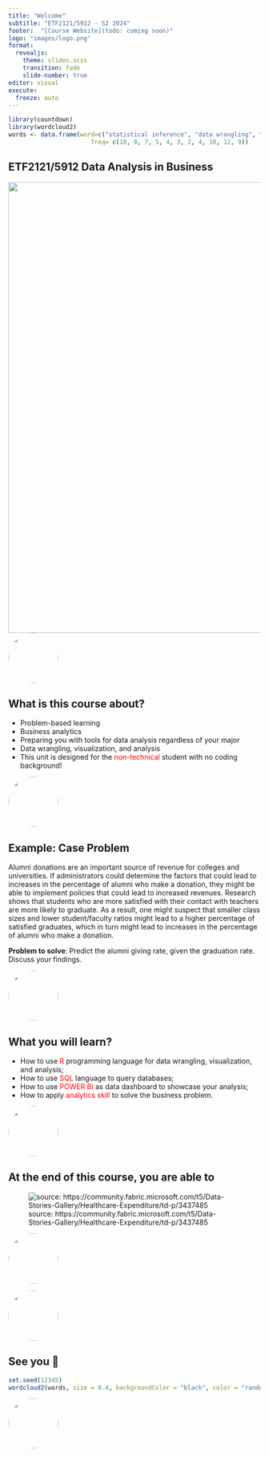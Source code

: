 ```yaml
---
title: "Welcome"
subtitle: "ETF2121/5912 - S2 2024"
footer:  "[Course Website](todo: coming soon)"
logo: "images/logo.png"
format: 
  revealjs: 
    theme: slides.scss
    transition: fade
    slide-number: true
editor: visual
execute:
  freeze: auto
---
```


```r
library(countdown)
library(wordcloud2)
words <- data.frame(word=c("statistical inference", "data wrangling", "data visualization", "presciptive", "descriptive", "predictive", "linear regression", "time-series", "R programming", "SQL", "Power BI"),
                       freq= c(10, 8, 7, 5, 4, 3, 2, 4, 10, 12, 9))
```

## ETF2121/5912 Data Analysis in Business

![](images/intro.png){width="900" fig-align="center"} ![](images/lec-1/joan.jpeg){.top-right .shake .absolute fig-alt="Headshot of Dr. Joan Tan" style="border-radius: 50%;" top="50" width="100" height="100"}

## What is this course about?

-   Problem-based learning
-   Business analytics
-   Preparing you with tools for data analysis regardless of your major
-   Data wrangling, visualization, and analysis
-   This unit is designed for the [non-technical]{style="color:red;"} student with no coding background!

![](images/lec-1/joan.jpeg){.top-right .shake .absolute fig-alt="Headshot of Dr. Joan Tan" style="border-radius: 50%;" top="0" width="100" height="100"}

## Example: Case Problem

Alumni donations are an important source of revenue for colleges and universities. If administrators could determine the factors that could lead to increases in the percentage of alumni who make a donation, they might be able to implement policies that could lead to increased revenues. Research shows that students who are more satisfied with their contact with teachers are more likely to graduate. As a result, one might suspect that smaller class sizes and lower student/faculty ratios might lead to a higher percentage of satisfied graduates, which in turn might lead to increases in the percentage of alumni who make a donation.

**Problem to solve**: Predict the alumni giving rate, given the graduation rate. Discuss your findings.

![](images/lec-1/joan.jpeg){.top-right .shake .absolute fig-alt="Headshot of Dr. Joan Tan" style="border-radius: 50%;" top="0" width="100" height="100"}

## What you will learn?

-   How to use [R]{style="color:red;"} programming language for data wrangling, visualization, and analysis;
-   How to use [SQL]{style="color:red;"} language to query databases;
-   How to use [POWER BI]{style="color:red;"} as data dashboard to showcase your analysis;
-   How to apply [analytics skill]{style="color:red;"} to solve the business problem.

![](images/lec-1/joan.jpeg){.top-right .shake .absolute fig-alt="Headshot of Dr. Joan Tan" style="border-radius: 50%;" top="0" width="100" height="100"}

## At the end of this course, you are able to

![source: https://community.fabric.microsoft.com/t5/Data-Stories-Gallery/Healthcare-Expenditure/td-p/3437485](images/powerbiscreen.png){fig-width="100%"}

![](images/lec-1/joan.jpeg){.top-right .shake .absolute fig-alt="Headshot of Dr. Joan Tan" style="border-radius: 50%;" top="0" width="100" height="100"}

![](images/lec-1/joan.jpeg){.top-right .shake .absolute fig-alt="Headshot of Dr. Joan Tan" style="border-radius: 50%;" top="0" width="100" height="100"}

## See you 🎡

```r
set.seed(12345)
wordcloud2(words, size = 0.4, backgroundColor = "black", color = "random-light")
```

![](images/lec-1/joan.jpeg){.top-right .shake .absolute fig-alt="Headshot of Dr. Joan Tan" style="border-radius: 50%;" top="0" width="100" height="100"}
